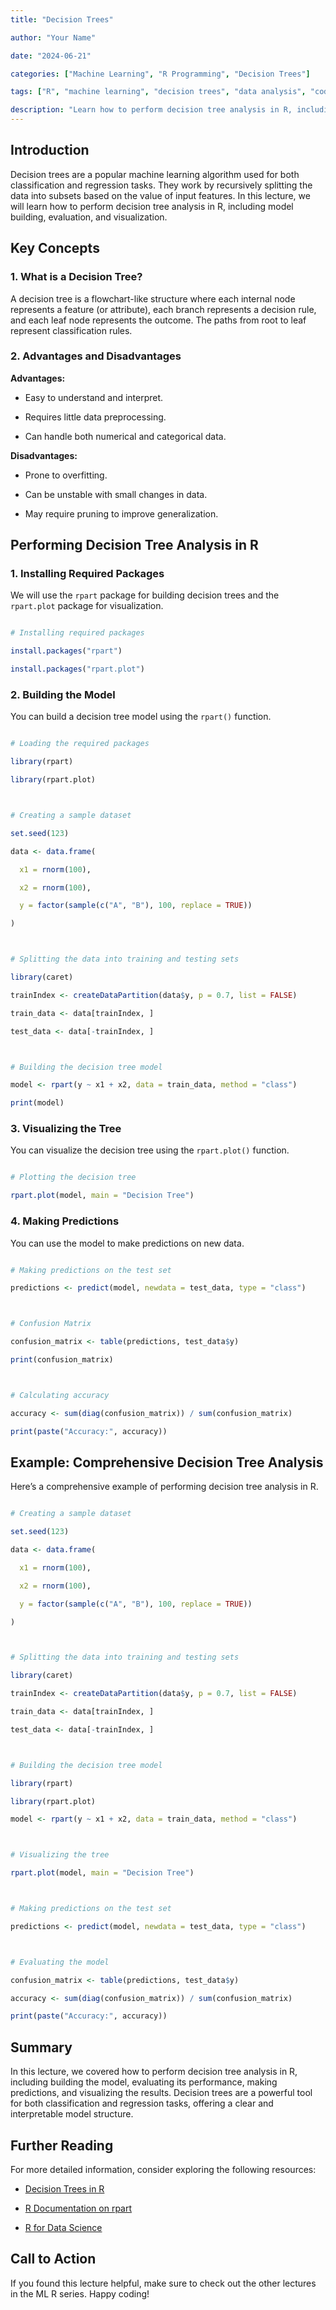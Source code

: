 ```yaml
---
title: "Decision Trees"

author: "Your Name"

date: "2024-06-21"

categories: ["Machine Learning", "R Programming", "Decision Trees"]

tags: ["R", "machine learning", "decision trees", "data analysis", "coding in R"]

description: "Learn how to perform decision tree analysis in R, including model building, evaluation, and visualization. This lecture covers essential techniques for implementing decision trees in R."
---
```




## Introduction



Decision trees are a popular machine learning algorithm used for both classification and regression tasks. They work by recursively splitting the data into subsets based on the value of input features. In this lecture, we will learn how to perform decision tree analysis in R, including model building, evaluation, and visualization.



## Key Concepts



### 1. What is a Decision Tree?



A decision tree is a flowchart-like structure where each internal node represents a feature (or attribute), each branch represents a decision rule, and each leaf node represents the outcome. The paths from root to leaf represent classification rules.



### 2. Advantages and Disadvantages



**Advantages:**

- Easy to understand and interpret.

- Requires little data preprocessing.

- Can handle both numerical and categorical data.



**Disadvantages:**

- Prone to overfitting.

- Can be unstable with small changes in data.

- May require pruning to improve generalization.



## Performing Decision Tree Analysis in R



### 1. Installing Required Packages



We will use the `rpart` package for building decision trees and the `rpart.plot` package for visualization.



```r

# Installing required packages

install.packages("rpart")

install.packages("rpart.plot")

```



### 2. Building the Model



You can build a decision tree model using the `rpart()` function.



```r

# Loading the required packages

library(rpart)

library(rpart.plot)



# Creating a sample dataset

set.seed(123)

data <- data.frame(

  x1 = rnorm(100),

  x2 = rnorm(100),

  y = factor(sample(c("A", "B"), 100, replace = TRUE))

)



# Splitting the data into training and testing sets

library(caret)

trainIndex <- createDataPartition(data$y, p = 0.7, list = FALSE)

train_data <- data[trainIndex, ]

test_data <- data[-trainIndex, ]



# Building the decision tree model

model <- rpart(y ~ x1 + x2, data = train_data, method = "class")

print(model)

```



### 3. Visualizing the Tree



You can visualize the decision tree using the `rpart.plot()` function.



```r

# Plotting the decision tree

rpart.plot(model, main = "Decision Tree")

```



### 4. Making Predictions



You can use the model to make predictions on new data.



```r

# Making predictions on the test set

predictions <- predict(model, newdata = test_data, type = "class")



# Confusion Matrix

confusion_matrix <- table(predictions, test_data$y)

print(confusion_matrix)



# Calculating accuracy

accuracy <- sum(diag(confusion_matrix)) / sum(confusion_matrix)

print(paste("Accuracy:", accuracy))

```



## Example: Comprehensive Decision Tree Analysis



Here's a comprehensive example of performing decision tree analysis in R.



```r

# Creating a sample dataset

set.seed(123)

data <- data.frame(

  x1 = rnorm(100),

  x2 = rnorm(100),

  y = factor(sample(c("A", "B"), 100, replace = TRUE))

)



# Splitting the data into training and testing sets

library(caret)

trainIndex <- createDataPartition(data$y, p = 0.7, list = FALSE)

train_data <- data[trainIndex, ]

test_data <- data[-trainIndex, ]



# Building the decision tree model

library(rpart)

library(rpart.plot)

model <- rpart(y ~ x1 + x2, data = train_data, method = "class")



# Visualizing the tree

rpart.plot(model, main = "Decision Tree")



# Making predictions on the test set

predictions <- predict(model, newdata = test_data, type = "class")



# Evaluating the model

confusion_matrix <- table(predictions, test_data$y)

accuracy <- sum(diag(confusion_matrix)) / sum(confusion_matrix)

print(paste("Accuracy:", accuracy))

```



## Summary



In this lecture, we covered how to perform decision tree analysis in R, including building the model, evaluating its performance, making predictions, and visualizing the results. Decision trees are a powerful tool for both classification and regression tasks, offering a clear and interpretable model structure.



## Further Reading



For more detailed information, consider exploring the following resources:



- [Decision Trees in R](https://www.datamentor.io/r-programming/decision-trees/)

- [R Documentation on rpart](https://www.rdocumentation.org/packages/rpart/versions/4.1-15)

- [R for Data Science](https://r4ds.had.co.nz/model.html)



## Call to Action



If you found this lecture helpful, make sure to check out the other lectures in the ML R series. Happy coding!